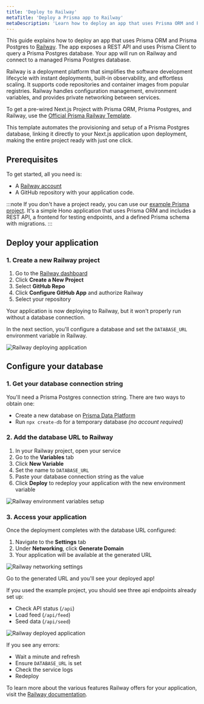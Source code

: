 ```yaml
---
title: 'Deploy to Railway'
metaTitle: 'Deploy a Prisma app to Railway'
metaDescription: 'Learn how to deploy an app that uses Prisma ORM and Prisma Postgres to Railway.'
---
```


This guide explains how to deploy an app that uses Prisma ORM and Prisma Postgres to [Railway](https://railway.com?utm_medium=integration&utm_source=docs&utm_campaign=prisma). The app exposes a REST API and uses Prisma Client to query a Prisma Postgres database. Your app will run on Railway and connect to a managed Prisma Postgres database.

Railway is a deployment platform that simplifies the software development lifecycle with instant deployments, built-in observability, and effortless scaling. It supports code repositories and container images from popular registries. Railway handles configuration management, environment variables, and provides private networking between services.

To get a pre-wired Next.js Project with Prisma ORM, Prisma Postgres, and Railway, use the [Official Prisma Railway Template](https://railway.com/deploy/prisma-postgres?utm_medium=integration&utm_source=docs&utm_campaign=prisma).

This template automates the provisioning and setup of a Prisma Postgres database, linking it directly to your Next.js application upon deployment, making the entire project ready with just one click.

## Prerequisites

To get started, all you need is:

* A [Railway account](https://railway.com?utm_medium=integration&utm_source=docs&utm_campaign=prisma)
* A GitHub repository with your application code.

:::note
If you don't have a project ready, you can use our [example Prisma project](https://github.com/prisma/prisma-examples/tree/latest/deployment-platforms/railway). It's a simple Hono application that uses Prisma ORM and includes a REST API, a frontend for testing endpoints, and a defined Prisma schema with migrations.
:::

## Deploy your application

### 1. Create a new Railway project

1. Go to the [Railway dashboard](https://railway.com/dashboard?utm_medium=integration&utm_source=docs&utm_campaign=prisma)
2. Click **Create a New Project**
3. Select **GitHub Repo**
4. Click **Configure GitHub App** and authorize Railway
5. Select your repository

Your application is now deploying to Railway, but it won't properly run without a database connection.

In the next section, you'll configure a database and set the `DATABASE_URL` environment variable in Railway.

![Railway deploying application](./images/railway-deploying.png)

## Configure your database

### 1. Get your database connection string

You'll need a Prisma Postgres connection string. There are two ways to obtain one:

- Create a new database on [Prisma Data Platform](https://console.prisma.io)
- Run `npx create-db` for a temporary database _(no account required)_

### 2. Add the database URL to Railway

1. In your Railway project, open your service
2. Go to the **Variables** tab
3. Click **New Variable**
4. Set the name to `DATABASE_URL`
5. Paste your database connection string as the value
6. Click **Deploy** to redeploy your application with the new environment variable

![Railway environment variables setup](./images/railway-env-vars.png)

### 3. Access your application

Once the deployment completes with the database URL configured:

1. Navigate to the **Settings** tab
2. Under **Networking**, click **Generate Domain**
3. Your application will be available at the generated URL

![Railway networking settings](./images/railway-networking.png)

Go to the generated URL and you'll see your deployed app!

If you used the example project, you should see three api endpoints already set up:
- Check API status (`/api`)
- Load feed (`/api/feed`)
- Seed data (`/api/seed`)

![Railway deployed application](./images/railway-final-product.png)

If you see any errors:
- Wait a minute and refresh
- Ensure `DATABASE_URL` is set
- Check the service logs
- Redeploy

To learn more about the various features Railway offers for your application, visit the [Railway documentation](https://docs.railway.app?utm_medium=integration&utm_source=docs&utm_campaign=prisma).